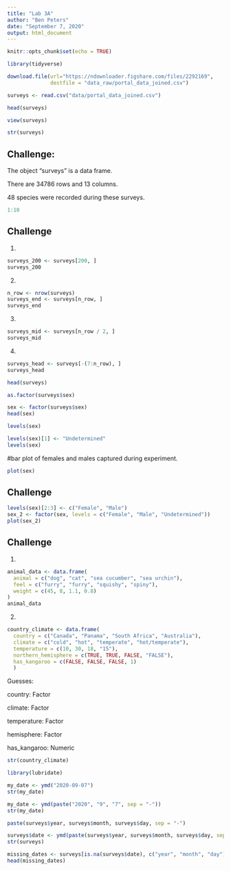 ```yaml
---
title: "Lab 3A"
author: "Ben Peters"
date: "September 7, 2020"
output: html_document
---
```


```r
knitr::opts_chunk$set(echo = TRUE)
```

```r
library(tidyverse)
```

```r
download.file(url="https://ndownloader.figshare.com/files/2292169",
              destfile = "data_raw/portal_data_joined.csv")
```

```r
surveys <- read.csv("data/portal_data_joined.csv")
```

```r
head(surveys)
```

```r
view(surveys)
```

```r
str(surveys)
```
## Challenge:
The object "surveys" is a data frame.

There are 34786 rows and 13 columns.

48 species were recorded during these surveys.

```r
1:10
```


## Challenge
1.
```r
surveys_200 <- surveys[200, ]
surveys_200
```

2.
```r
n_row <- nrow(surveys)
surveys_end <- surveys[n_row, ]
surveys_end
```

3. 
```r
surveys_mid <- surveys[n_row / 2, ]
surveys_mid
```

4.
```r
surveys_head <- surveys[-(7:n_row), ]
surveys_head
```

```r
head(surveys)
```

```r
as.factor(surveys$sex)
```

```r
sex <- factor(surveys$sex)
head(sex)
```
```r
levels(sex)
```
```r
levels(sex)[1] <- "Undetermined"
levels(sex)
```
#bar plot of females and males captured during experiment.
```r
plot(sex)
```


## Challenge

```r
levels(sex)[2:3] <- c("Female", "Male")
sex_2 <- factor(sex, levels = c("Female", "Male", "Undetermined"))
plot(sex_2)
```

## Challenge
1.
```r
animal_data <- data.frame(
  animal = c("dog", "cat", "sea cucumber", "sea urchin"),
  feel = c("furry", "furry", "squishy", "spiny"),
  weight = c(45, 8, 1.1, 0.8)
)
animal_data
```

2.
```r
country_climate <- data.frame(
  country = c("Canada", "Panama", "South Africa", "Australia"),
  climate = c("cold", "hot", "temperate", "hot/temperate"),
  temperature = c(10, 30, 18, "15"),
  northern_hemisphere = c(TRUE, TRUE, FALSE, "FALSE"),
  has_kangaroo = c(FALSE, FALSE, FALSE, 1)
  )
```
Guesses:

country: Factor

climate: Factor

temperature: Factor

hemisphere: Factor

has_kangaroo: Numeric

```r
str(country_climate)
```


```r
library(lubridate)
```
```r
my_date <- ymd("2020-09-07")
str(my_date)
```
```r
my_date <- ymd(paste("2020", "9", "7", sep = "-"))
str(my_date)
```

```r
paste(surveys$year, surveys$month, surveys$day, sep = "-")
```

```r
surveys$date <- ymd(paste(surveys$year, surveys$month, surveys$day, sep = "-"))
str(surveys)
```
```r
missing_dates <- surveys[is.na(surveys$date), c("year", "month", "day")]
head(missing_dates)
```


